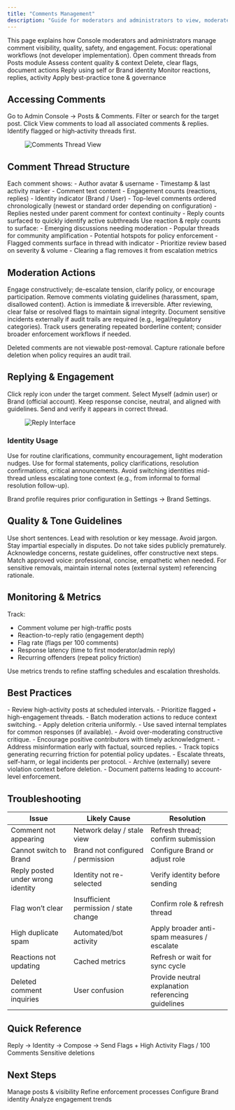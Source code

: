 ```yaml
---
title: "Comments Management"
description: "Guide for moderators and administrators to view, moderate, create, and reply to comments in the Console"
---
```


<Info>
This page explains how Console moderators and administrators manage comment visibility, quality, safety, and engagement. Focus: operational workflows (not developer implementation).
</Info>

<CardGroup cols={3}>
  <Card title="Locate" icon="magnifying-glass">Open comment threads from Posts module</Card>
  <Card title="Evaluate" icon="eye">Assess content quality & context</Card>
  <Card title="Moderate" icon="shield">Delete, clear flags, document actions</Card>
  <Card title="Engage" icon="thumbs-up">Reply using self or Brand identity</Card>
  <Card title="Track" icon="chart-bar">Monitor reactions, replies, activity</Card>
  <Card title="Optimize" icon="arrow-progress">Apply best-practice tone & governance</Card>
</CardGroup>

## Accessing Comments

<Steps>
  <Step title="Open Posts Module">Go to Admin Console → Posts & Comments.</Step>
  <Step title="Find Post">Filter or search for the target post.</Step>
  <Step title="Open Thread">Click View comments to load all associated comments & replies.</Step>
  <Step title="Assess Queue">Identify flagged or high‑activity threads first.</Step>
</Steps>

<figure><img src="../../../../.gitbook/assets/Screenshot 2567-11-05 at 21.25.43.png" alt="Comments Thread View" /></figure>

## Comment Thread Structure

<AccordionGroup>
  <Accordion title="Displayed Data">
    Each comment shows:
    - Author avatar & username
    - Timestamp & last activity marker
    - Comment text content
    - Engagement counts (reactions, replies)
    - Identity indicator (Brand / User)
  </Accordion>
  <Accordion title="Threading & Order">
    - Top-level comments ordered chronologically (newest or standard order depending on configuration)
    - Replies nested under parent comment for context continuity
    - Reply counts surfaced to quickly identify active subthreads
  </Accordion>
  <Accordion title="Engagement Signals">
    Use reaction & reply counts to surface:
    - Emerging discussions needing moderation
    - Popular threads for community amplification
    - Potential hotspots for policy enforcement
  </Accordion>
  <Accordion title="Flag Handling">
    - Flagged comments surface in thread with indicator
    - Prioritize review based on severity & volume
    - Clearing a flag removes it from escalation metrics
  </Accordion>
</AccordionGroup>

## Moderation Actions

<Tabs>
  <Tab title="Reply">Engage constructively; de-escalate tension, clarify policy, or encourage participation.</Tab>
  <Tab title="Delete">Remove comments violating guidelines (harassment, spam, disallowed content). Action is immediate & irreversible.</Tab>
  <Tab title="Clear Flags">After reviewing, clear false or resolved flags to maintain signal integrity.</Tab>
  <Tab title="Escalate (Internal)">Document sensitive incidents externally if audit trails are required (e.g., legal/regulatory categories).</Tab>
  <Tab title="Monitor Patterns">Track users generating repeated borderline content; consider broader enforcement workflows if needed.</Tab>
</Tabs>

<Warning>Deleted comments are not viewable post-removal. Capture rationale before deletion when policy requires an audit trail.</Warning>

## Replying & Engagement

<Steps>
  <Step title="Initiate Reply">Click reply icon under the target comment.</Step>
  <Step title="Choose Identity">Select Myself (admin user) or Brand (official account).</Step>
  <Step title="Compose Message">Keep response concise, neutral, and aligned with guidelines.</Step>
  <Step title="Publish">Send and verify it appears in correct thread.</Step>
</Steps>

<figure><img src="../../../../.gitbook/assets/Screenshot 2567-11-05 at 21.30.40.png" alt="Reply Interface" /></figure>

### Identity Usage

<AccordionGroup>
  <Accordion title="Myself (Admin User)">
    Use for routine clarifications, community encouragement, light moderation nudges.
  </Accordion>
  <Accordion title="Brand (Official)">
    Use for formal statements, policy clarifications, resolution confirmations, critical announcements.
  </Accordion>
  <Accordion title="Switching Guidance">
    Avoid switching identities mid-thread unless escalating tone context (e.g., from informal to formal resolution follow-up).
  </Accordion>
</AccordionGroup>

<Info>Brand profile requires prior configuration in Settings → Brand Settings.</Info>

## Quality & Tone Guidelines

<Tabs>
  <Tab title="Clarity">Use short sentences. Lead with resolution or key message. Avoid jargon.</Tab>
  <Tab title="Neutrality">Stay impartial especially in disputes. Do not take sides publicly prematurely.</Tab>
  <Tab title="De-escalation">Acknowledge concerns, restate guidelines, offer constructive next steps.</Tab>
  <Tab title="Brand Consistency">Match approved voice: professional, concise, empathetic when needed.</Tab>
  <Tab title="Audit Readiness">For sensitive removals, maintain internal notes (external system) referencing rationale.</Tab>
</Tabs>

## Monitoring & Metrics

Track:
- Comment volume per high-traffic posts
- Reaction-to-reply ratio (engagement depth)
- Flag rate (flags per 100 comments)
- Response latency (time to first moderator/admin reply)
- Recurring offenders (repeat policy friction)

<Info>Use metrics trends to refine staffing schedules and escalation thresholds.</Info>

## Best Practices

<AccordionGroup>
  <Accordion title="Operational Cadence">
    - Review high-activity posts at scheduled intervals.
    - Prioritize flagged + high-engagement threads.
    - Batch moderation actions to reduce context switching.
  </Accordion>
  <Accordion title="Consistency">
    - Apply deletion criteria uniformly.
    - Use saved internal templates for common responses (if available).
    - Avoid over-moderating constructive critique.
  </Accordion>
  <Accordion title="Community Health">
    - Encourage positive contributors with timely acknowledgment.
    - Address misinformation early with factual, sourced replies.
    - Track topics generating recurring friction for potential policy updates.
  </Accordion>
  <Accordion title="Risk Management">
    - Escalate threats, self-harm, or legal incidents per protocol.
    - Archive (externally) severe violation context before deletion.
    - Document patterns leading to account-level enforcement.
  </Accordion>
</AccordionGroup>

## Troubleshooting

| Issue | Likely Cause | Resolution |
|-------|--------------|------------|
| Comment not appearing | Network delay / stale view | Refresh thread; confirm submission |
| Cannot switch to Brand | Brand not configured / permission | Configure Brand or adjust role |
| Reply posted under wrong identity | Identity not re-selected | Verify identity before sending |
| Flag won’t clear | Insufficient permission / state change | Confirm role & refresh thread |
| High duplicate spam | Automated/bot activity | Apply broader anti-spam measures / escalate |
| Reactions not updating | Cached metrics | Refresh or wait for sync cycle |
| Deleted comment inquiries | User confusion | Provide neutral explanation referencing guidelines |

## Quick Reference

<CardGroup cols={2}>
  <Card title="Reply Workflow" icon="message-arrow-up-right">Reply → Identity → Compose → Send</Card>
  <Card title="Moderation Focus" icon="sensor-triangle-exclamation">Flags + High Activity</Card>
  <Card title="Key Metric" icon="chart-bar">Flags / 100 Comments</Card>
  <Card title="Audit Trigger" icon="file-check">Sensitive deletions</Card>
</CardGroup>

## Next Steps

<CardGroup cols={2}>
  <Card title="Posts Management" icon="file" href="posts">Manage posts & visibility</Card>
  <Card title="Moderation Overview" icon="shield" href="../../moderation/overview">Refine enforcement processes</Card>
</CardGroup>

<CardGroup cols={2}>
  <Card title="Brand Settings" icon="badge-check" href="../../settings/brand-settings">Configure Brand identity</Card>
  <Card title="Analytics" icon="chart-bar" href="../../analytics/overview">Analyze engagement trends</Card>
</CardGroup>
